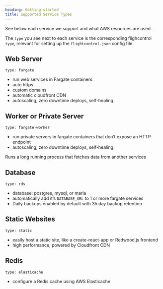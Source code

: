 ```yaml
---
heading: Getting started
title: Supported Service Types
---
```


See below each service we support and what AWS resources are used.

The `type` you see next to each service is the corresponding flighcontrol `type`, relevant for setting up the `flightcontrol.json` config file.

## Web Server

`type: fargate`

- run web services in Fargate containers
- auto https
- custom domains
- automatic cloudfront CDN
- autoscaling, zero downtime deploys, self-healing

## Worker or Private Server

`type: fargate-worker`

- run private servers in fargate containers that don’t expose an HTTP endpoint
- autoscaling, zero downtime deploys, self-healing

Runs a long running process that fetches data from another services

## Database

`type: rds`

- database: postgres, mysql, or maria
- automatically add it’s `DATABASE_URL` to 1 or more fargate services
- Daily backups enabled by default with 35 day backup retention

## Static Websites

`type: static`

- easily host a static site, like a create-react-app or Redwood.js frontend
- high performance, powered by Cloudfront CDN

## Redis

`type: elasticache`

- configure a Redis cache using AWS Elasticache
